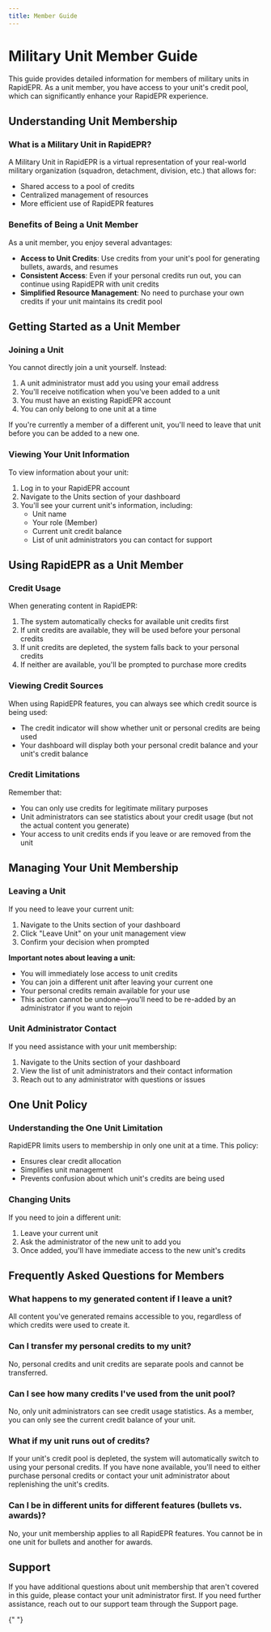 ```yaml
---
title: Member Guide
---
```


# Military Unit Member Guide

This guide provides detailed information for members of military units in RapidEPR. As a unit member, you have access to your unit's credit pool, which can significantly enhance your RapidEPR experience.

## Understanding Unit Membership

### What is a Military Unit in RapidEPR?

A Military Unit in RapidEPR is a virtual representation of your real-world military organization (squadron, detachment, division, etc.) that allows for:

- Shared access to a pool of credits
- Centralized management of resources
- More efficient use of RapidEPR features

### Benefits of Being a Unit Member

As a unit member, you enjoy several advantages:

- **Access to Unit Credits**: Use credits from your unit's pool for generating bullets, awards, and resumes
- **Consistent Access**: Even if your personal credits run out, you can continue using RapidEPR with unit credits
- **Simplified Resource Management**: No need to purchase your own credits if your unit maintains its credit pool

## Getting Started as a Unit Member

### Joining a Unit

You cannot directly join a unit yourself. Instead:

1. A unit administrator must add you using your email address
2. You'll receive notification when you've been added to a unit
3. You must have an existing RapidEPR account
4. You can only belong to one unit at a time

If you're currently a member of a different unit, you'll need to leave that unit before you can be added to a new one.

### Viewing Your Unit Information

To view information about your unit:

1. Log in to your RapidEPR account
2. Navigate to the Units section of your dashboard
3. You'll see your current unit's information, including:
   - Unit name
   - Your role (Member)
   - Current unit credit balance
   - List of unit administrators you can contact for support

## Using RapidEPR as a Unit Member

### Credit Usage

When generating content in RapidEPR:

1. The system automatically checks for available unit credits first
2. If unit credits are available, they will be used before your personal credits
3. If unit credits are depleted, the system falls back to your personal credits
4. If neither are available, you'll be prompted to purchase more credits

### Viewing Credit Sources

When using RapidEPR features, you can always see which credit source is being used:

- The credit indicator will show whether unit or personal credits are being used
- Your dashboard will display both your personal credit balance and your unit's credit balance

### Credit Limitations

Remember that:

- You can only use credits for legitimate military purposes
- Unit administrators can see statistics about your credit usage (but not the actual content you generate)
- Your access to unit credits ends if you leave or are removed from the unit

## Managing Your Unit Membership

### Leaving a Unit

If you need to leave your current unit:

1. Navigate to the Units section of your dashboard
2. Click "Leave Unit" on your unit management view
3. Confirm your decision when prompted

**Important notes about leaving a unit:**

- You will immediately lose access to unit credits
- You can join a different unit after leaving your current one
- Your personal credits remain available for your use
- This action cannot be undone—you'll need to be re-added by an administrator if you want to rejoin

### Unit Administrator Contact

If you need assistance with your unit membership:

1. Navigate to the Units section of your dashboard
2. View the list of unit administrators and their contact information
3. Reach out to any administrator with questions or issues

## One Unit Policy

### Understanding the One Unit Limitation

RapidEPR limits users to membership in only one unit at a time. This policy:

- Ensures clear credit allocation
- Simplifies unit management
- Prevents confusion about which unit's credits are being used

### Changing Units

If you need to join a different unit:

1. Leave your current unit
2. Ask the administrator of the new unit to add you
3. Once added, you'll have immediate access to the new unit's credits

## Frequently Asked Questions for Members

### What happens to my generated content if I leave a unit?

All content you've generated remains accessible to you, regardless of which credits were used to create it.

### Can I transfer my personal credits to my unit?

No, personal credits and unit credits are separate pools and cannot be transferred.

### Can I see how many credits I've used from the unit pool?

No, only unit administrators can see credit usage statistics. As a member, you can only see the current credit balance of your unit.

### What if my unit runs out of credits?

If your unit's credit pool is depleted, the system will automatically switch to using your personal credits. If you have none available, you'll need to either purchase personal credits or contact your unit administrator about replenishing the unit's credits.

### Can I be in different units for different features (bullets vs. awards)?

No, your unit membership applies to all RapidEPR features. You cannot be in one unit for bullets and another for awards.

## Support

If you have additional questions about unit membership that aren't covered in this guide, please contact your unit administrator first. If you need further assistance, reach out to our support team through the Support page.

<Cards>
	<Card
		title="Contact Support"
		href="/support"
	/>
	<Card
		title="Main Units Documentation"
		href="/docs/Military-Units"
	/>
</Cards>{" "}
